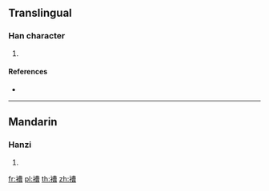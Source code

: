 {{character info/new}}
==Translingual==

===Han character===
{{Han char|rn=145|rad=衣|as=11|sn=17|four=|canj=LTWA}}

# {{defn|Han|sort=衣11}}

====References====
* {{Han ref|kx=1123.180|dkj=34543|dj=1591.090|hdz=53111.050|uh=893F|ud=35135}}

----

==Mandarin==

===Hanzi===
{{cmn-hanzi|pin=[[cáo]] ([[cao2]])|wg=ts'ao<sup>2</sup>}}

# {{defn|lang=cmn|sort=衣11}}

[[fr:褿]]
[[pl:褿]]
[[th:褿]]
[[zh:褿]]